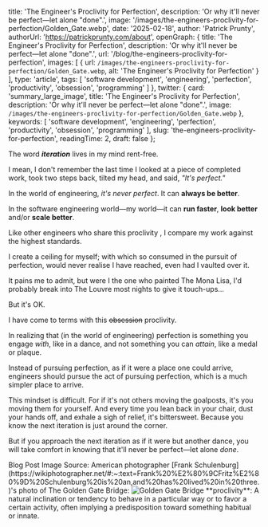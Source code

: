
  title: 'The Engineer\'s Proclivity for Perfection',
  description: 'Or why it\'ll never be perfect—let alone "done".',
  image: '/images/the-engineers-proclivity-for-perfection/Golden_Gate.webp',
  date: '2025-02-18',
  author: 'Patrick Prunty',
  authorUrl: 'https://patrickprunty.com/about',
  openGraph: {
    title: 'The Engineer\'s Proclivity for Perfection',
    description: 'Or why it\'ll never be perfect—let alone "done".',
    url: '/blog/the-engineers-proclivity-for-perfection',
    images: [
      {
        url: `/images/the-engineers-proclivity-for-perfection/Golden_Gate.webp`,
        alt: 'The Engineer\'s Proclivity for Perfection'
      }
    ],
    type: 'article',
    tags: [
      'software development',
      'engineering',
      'perfection',
      'productivity',
      'obsession',
      'programming'
    ]
  },
  twitter: {
    card: 'summary_large_image',
    title: 'The Engineer\'s Proclivity for Perfection',
    description: 'Or why it\'ll never be perfect—let alone "done".',
    image: `/images/the-engineers-proclivity-for-perfection/Golden_Gate.webp`
  },
  keywords: [
    'software development',
    'engineering',
    'perfection',
    'productivity',
    'obsession',
    'programming'
  ],
  slug: 'the-engineers-proclivity-for-perfection',
  readingTime: 2,
  draft: false
};


The word *<b>iteration</b>* lives in my mind rent-free.

I mean, I don't remember the last time I looked at a piece of completed work, took two steps back, tilted my head, and said, *"It's perfect."*

In the world of engineering, *it's never perfect*. It can **always be better**.

In the software engineering world—my world—it can **run faster**, **look better** and/or **scale better**.

Like other engineers who share this proclivity <Ref id="1"/>, I compare my work against the highest standards.

I create a ceiling for myself; with which so consumed in the pursuit of perfection,
would never realise I have reached, even had I vaulted over it.

It pains me to admit, but were I the one who painted The Mona Lisa, I'd probably break into The Louvre most nights to
give it touch-ups...

But it's OK.

I have come to terms with this <del>obsession</del> proclivity.

In realizing that (in the world of engineering) perfection is something you engage *with*, like in a dance, and not something you can *attain*,
like a medal or plaque.

Instead of pursuing perfection, as if it were a place one could arrive, engineers should pursue the act of pursuing perfection, which is a much
simpler place to arrive.

This mindset is difficult. For if it's
not others moving the goalposts, it's you moving them for yourself. And every time you lean back in your chair,
dust your hands off, and exhale a sigh of relief, it's bittersweet. Because you know the next iteration is just around the corner.

But if you approach the next iteration as if it were but another dance, you will take comfort in knowing that it'll never be perfect—let alone *done*.

<FootNotes>
  <FootNote>Blog Post Image Source: American photographer [Frank Schulenburg](https://wikiphotographer.net/#:~:text=Frank%20%E2%80%9CFritz%E2%80%9D%20Schulenburg%20is%20an,and%20has%20lived%20in%20three.)'s photo of The Golden Gate Bridge:</FootNote>
  <Image className="py-2" src="/images/the-engineers-proclivity-for-perfection/Golden_Gate.webp" alt="Golden Gate Bridge" width={200} height={200}/>
  <FootNote id="1">**proclivity**: A natural inclination or tendency to behave in a particular way or to favor a certain activity, often implying a predisposition toward something habitual or innate.</FootNote>
</FootNotes>